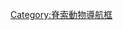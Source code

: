 {{template category
|type   = navbox
|topic  = [[魚類|魚類]]
|portal = 魚類
}}

[[Category:脊索動物導航框|Category:脊索動物導航框]]